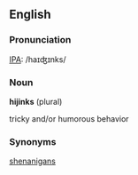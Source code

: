 ==English==
===Pronunciation===
[[IPA]]: /haɪʤɪnks/

===Noun===
'''hijinks''' (plural)

tricky and/or humorous behavior
===Synonyms===
[[shenanigans]]